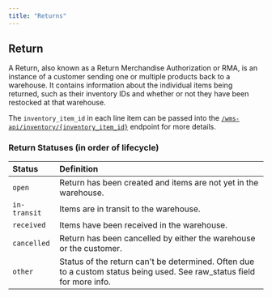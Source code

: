 ```yaml
---
title: "Returns"
---
```


## Return

A Return, also known as a Return Merchandise Authorization or RMA, is an instance of a customer sending one or multiple products back to a warehouse.
It contains information about the individual items being returned, such as their inventory IDs and whether or not they have been restocked at that warehouse.

The `inventory_item_id` in each line item can be passed into the [`/wms-api/inventory/{inventory_item_id}`](/wms-api/inventory/get-item) endpoint for more details.

### Return Statuses (in order of lifecycle)
| Status       | Definition
| :----------- | :---------------------------------------------------------------
| `open`       | Return has been created and items are not yet in the warehouse.
| `in-transit` | Items are in transit to the warehouse.
| `received`   | Items have been received in the warehouse.
| `cancelled`  | Return has been cancelled by either the warehouse or the customer.
| `other`      | Status of the return can't be determined. Often due to a custom status being used. See raw_status field for more info.

